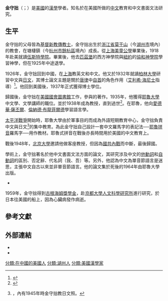 {{noteTA
|1=zh-hans:古根海姆; zh-tw:古根漢; zh-hk:古根咸;
|2=zh-cn:萨丕尔; zh-hk:薩丕爾; zh-tw:沙皮爾;
}}
{{Infobox academic
| honorific_prefix   = 
| name               = 金守拙
| honorific_suffix   = 
| image              = 
| image_size         = 
| alt                = 
| caption            = 
| gender            = 男性
| native_name        = George Alexander Kennedy
| native_name_lang   = en
| birth_name         = <!-- use only if different from full/othernames -->
| birth_date         = {{birth date|1901|05|17}}
| birth_place        = {{QING-1889}}[[浙江省_(清)|浙江省]][[莫干山|莫干山]]
| death_date         = {{death date and age|1960|08|15|1901|05|17}}
| death_place        = 海上
| death_cause        = 
| region             = 
| nationality        = {{USA}}
| citizenship        = 
| residence          = 
| other_names        = 
| occupation         = [[漢學家|漢學家]]
| period             = 
| known_for          = 
| title              = 
| boards             = <!--board or similar positions extraneous to main occupation-->
| spouse             = 
| children           = 
| parents            =
| relatives          =
| awards             = <!--notable national level awards only-->
| website            = 
| education          = 
| alma_mater         = [[柏林大學|柏林大學]] <small>(Ph.D.)</small><br />[[紐約協和神學院|紐約協和神學院]]
| thesis_title       = 
| thesis_url         = 
| thesis_year        = 
| school_tradition   = 
| doctoral_advisor   = 
| academic_advisors  = 
| influences         = <!--must be referenced from a third party source-->
| era                = 
| discipline         = <!--major academic discipline – e.g. Physicist, Sociologist, New Testament scholar, Ancient Near Eastern Linguist-->
| sub_discipline     = <!--academic discipline specialist area – e.g. Sub-atomic research, 20th Century Danish specialist, Pauline research, Arcadian and Ugaritic specialist-->
| workplaces         = <!--full-time positions only, not student positions-->
| doctoral_students  = <!--only those with WP articles-->
| notable_students   = <!--only those with WP articles-->
| main_interests     = 
| notable_works      = 
| notable_ideas      = 
| influenced         = <!--must be referenced from a third party source-->
| signature          = 
| signature_alt      = 
| signature_size     = 
| footnotes          = 
}}

'''金守拙'''（{{lang-en|'''George Alexander Kennedy'''}}；{{生死|1901年|5月17號|1960年|8月15號}}）是[[美國|美國]]的[[漢學|漢學]]學者。知名於在美國所做的[[中文|中文]]教育和中文書面文法研究。

== 生平 ==
金守拙的父母皆為[[基督新教|基督新教]][[傳教士|傳教士]]，金守拙出生於[[浙江省_(清)|浙江省]][[莫干山|莫干山]]（今[[湖州市|湖州市]]境內）的教會，在塘棲鎮（今[[杭州市|杭州市]][[餘杭區|餘杭區]]境內）成長。從[[美童公學|上海美童公學]]畢業後，1918年赴美就讀[[伍斯特學院|伍斯特學院]]。畢業後，他去[[匹茲堡|匹茲堡]]的西方神學院與[[紐約|紐約]]的[[紐約協和神學院|協和神學院]]學習神學，但在1925年中途退學。

1926年，金守拙回到中國，在[[上海|上海]]教英文和中文。他又於1932年就讀[[柏林大學|柏林大學]]研習中文與[[日文|日文]]，其博士論文主題是關於[[唐律疏義|唐律]]中[[自首|自首]]的角色作用（[[艾利希·海尼士|艾利希·海尼士]]指導）<ref>{{Cite book|title=Die Rolle des Geständnisses im chinesischen Gesetz|publisher=Tiefenbach u. Mittelhäuser|place=柏林 |year=1939}}</ref>。他回到美國後，1937年正式獲得博士學位。

歸國後，金守拙在[[美國國會圖書館|美國國會圖書館]]工作，參與{{tsl|en|Eminent Chinese of the Ch'ing Period|清代名人傳略}}的著作。1935年，他獲得[[耶魯大學|耶魯大學]]中文學、文學講師的職位。並於1938年成為教授，直到過世<ref>{{Cite web|url=http://drs.library.yale.edu/HLTransformer/HLTransServlet?stylename=yul.ead2002.xhtml.xsl&pid=mssa:ms.0308&query=&clear-stylesheet-cache=yes&hlon=yes&big=&adv=&filter=&hitPageStart=&sortFields=&view=all |title=Guide to the George A. Kennedy Papers MS 308 |website=耶魯大學圖書館 |language=en |accessdate=2018-03-03}}</ref>。在耶魯，他向[[愛德華·薩丕爾|愛德華·薩丕爾]]、[[倫納德·布龍菲爾德|倫納德·布龍菲爾德]]學習語言學。

[[太平洋戰爭|太平洋戰爭]]開始時，耶魯大學由於軍事目的而成為外語短期教育中心，金守拙負責中文與日文<ref>{{Cite web|url=http://images.library.yale.edu/madid/oneItem.aspx?id=1770888&q=new&q1=&q2=&qc1=&qc2=&qf1=&qf2=&qn=&qo=&qm=15&qs=1246&sid=0&qx= |title=Professor George Kennedy teaching Japanese class（金守拙教授教日文班） |website=耶魯大學圖書館 |language=en |date=2010-06 |accessdate=2018-03-09}}，內有1945年時金守拙教日文照。</ref>的集中教育。為此金守拙自己設計一套中文羅馬字的表記法──[[耶魯拼音|耶魯拼音]]羅馬字──用作教材。耶魯式拼音在戰後亦長時間用於美國的中文教育上。

戰後1948年，[[北京大學|北京大學]]邀請他做客座教授，但因為[[國共內戰|國共內戰]]而中斷，最後歸國。

學術上，金守拙著名於他中文書面文法方面的論文，其研究涉及中文的[[他動詞|他動詞]]和[[自動詞|自動詞]]的區別、否定辭、代名詞（我、吾）等。另外，他認為中文為單音節語言是迷思，主張中文自古以來並非單音節語言。他的論文集於死後的1964年由耶魯大學出版。
*{{Cite book|author=金守拙 |editor=李田意 |title=Selected Works of George A. Kennedy |language=en |publisher=耶魯大學 |location=[[紐哈芬|紐哈芬]]|isbn=9780887100826}}

1959年，金守拙得到[[古根海姆獎學金|古根海姆獎學金]]，赴[[京都大學人文科學研究所|京都大學人文科學研究所]]進行研究，於日本往美國的船上，因為心臟病發作病逝。

== 參考文獻 ==
{{reflist}}

== 外部連結 ==
*{{Cite web|url=http://www.umass.edu/wsp/resources/profiles/kennedy.html |title=Sinological Profiles: George A Kennedy（漢學檔案：金守拙） |website=麻州大學阿默斯特分校 |language=en |date=2009-01-24 |accessdate=2018-04-08 |author=E Bruce Brooks}}
*{{Cite web|url=http://www.umass.edu/wsp/philology/gallery/kennedy.html |title=Gallery of Philologists: George A Kennedy（哲學家相簿：金守拙） |website=哲學家相簿 |language=en |date=2005-12-01 |accessdate=2018-04-08}}


{{權威控制}}

[[分類:在中國的美國人|分類:在中國的美國人]]
[[分類:湖州人|分類:湖州人]]
[[分類:美國漢學家|分類:美國漢學家]]